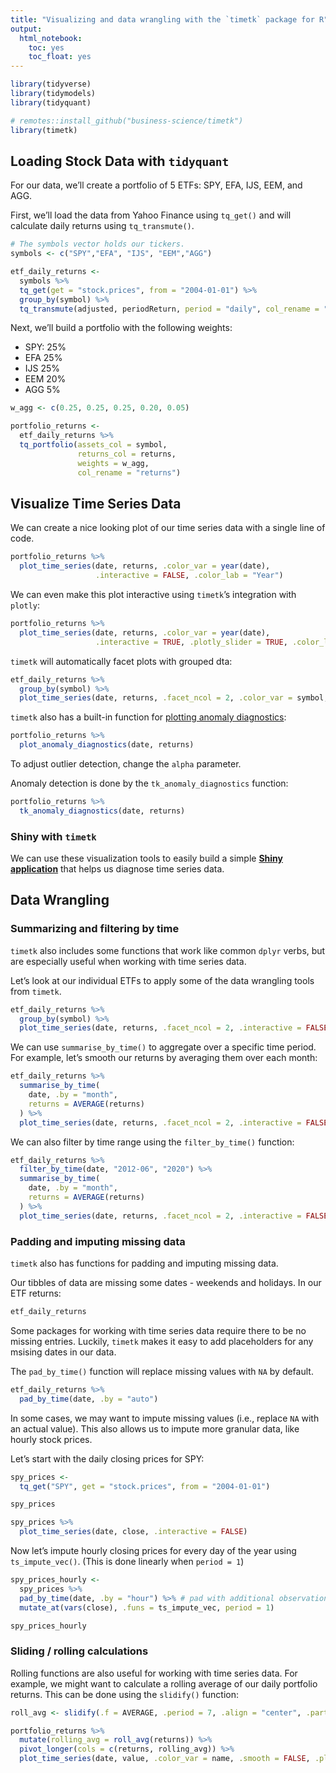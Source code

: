 ```yaml
---
title: "Visualizing and data wrangling with the `timetk` package for R"
output:
  html_notebook:
    toc: yes
    toc_float: yes
---
```


```r
library(tidyverse)
library(tidymodels)
library(tidyquant)

# remotes::install_github("business-science/timetk")
library(timetk)
```

## Loading Stock Data with `tidyquant`

For our data, we'll create a portfolio of 5 ETFs: SPY, EFA, IJS, EEM, and AGG.

First, we'll load the data from Yahoo Finance using `tq_get()` and will calculate daily returns using `tq_transmute()`. 

```r
# The symbols vector holds our tickers. 
symbols <- c("SPY","EFA", "IJS", "EEM","AGG")

etf_daily_returns <- 
  symbols %>% 
  tq_get(get = "stock.prices", from = "2004-01-01") %>% 
  group_by(symbol) %>% 
  tq_transmute(adjusted, periodReturn, period = "daily", col_rename = "returns")
```


Next, we'll build a portfolio with the following weights:

* SPY: 25%
* EFA 25%
* IJS 25%
* EEM 20%
* AGG 5%

```r
w_agg <- c(0.25, 0.25, 0.25, 0.20, 0.05)

portfolio_returns <- 
  etf_daily_returns %>% 
  tq_portfolio(assets_col = symbol, 
               returns_col = returns, 
               weights = w_agg,
               col_rename = "returns")
```



## Visualize Time Series Data

We can create a nice looking plot of our time series data with a single line of code.

```r
portfolio_returns %>%
  plot_time_series(date, returns, .color_var = year(date),
                   .interactive = FALSE, .color_lab = "Year")
```

We can even make this plot interactive using `timetk`'s integration with `plotly`:

```r
portfolio_returns %>%
  plot_time_series(date, returns, .color_var = year(date),
                   .interactive = TRUE, .plotly_slider = TRUE, .color_lab = "Year")
```


`timetk` will automatically facet plots with grouped dta:

```r
etf_daily_returns %>% 
  group_by(symbol) %>% 
  plot_time_series(date, returns, .facet_ncol = 2, .color_var = symbol, .interactive = FALSE)
```


`timetk` also has a built-in function for [plotting anomaly diagnostics](https://business-science.github.io/timetk/reference/plot_anomaly_diagnostics.html):

```r
portfolio_returns %>% 
  plot_anomaly_diagnostics(date, returns)
```


To adjust outlier detection, change the `alpha` parameter.

Anomaly detection is done by the `tk_anomaly_diagnostics` function:

```r
portfolio_returns %>% 
  tk_anomaly_diagnostics(date, returns)
```


### Shiny with `timetk`

We can use these visualization tools to easily build a simple [**Shiny application**](https://nrohr.shinyapps.io/timetk-app/) that helps us diagnose time series data.


## Data Wrangling

### Summarizing and filtering by time

`timetk` also includes some functions that work like common `dplyr` verbs, but are especially useful when working with time series data.

Let's look at our individual ETFs to apply some of the data wrangling tools from `timetk`.

```r
etf_daily_returns %>% 
  group_by(symbol) %>% 
  plot_time_series(date, returns, .facet_ncol = 2, .interactive = FALSE)
```


We can use `summarise_by_time()` to aggregate over a specific time period. For example, let's smooth our returns by averaging them over each month:

```r
etf_daily_returns %>% 
  summarise_by_time(
    date, .by = "month",
    returns = AVERAGE(returns)
  ) %>% 
  plot_time_series(date, returns, .facet_ncol = 2, .interactive = FALSE)
```


We can also filter by time range using the `filter_by_time()` function:

```r
etf_daily_returns %>% 
  filter_by_time(date, "2012-06", "2020") %>% 
  summarise_by_time(
    date, .by = "month",
    returns = AVERAGE(returns)
  ) %>% 
  plot_time_series(date, returns, .facet_ncol = 2, .interactive = FALSE)
```


### Padding and imputing missing data

`timetk` also has functions for padding and imputing missing data.

Our tibbles of data are missing some dates - weekends and holidays. In our ETF returns:

```r
etf_daily_returns
```

Some packages for working with time series data require there to be no missing entries. Luckily, `timetk` makes it easy to add placeholders for any msising dates in our data.

The `pad_by_time()` function will replace missing values with `NA` by default.

```r
etf_daily_returns %>% 
  pad_by_time(date, .by = "auto")
```


In some cases, we may want to impute missing values (i.e., replace `NA` with an actual value). This also allows us to impute more granular data, like hourly stock prices.

Let's start with the daily closing prices for SPY:

```r
spy_prices <- 
  tq_get("SPY", get = "stock.prices", from = "2004-01-01") 

spy_prices

spy_prices %>% 
  plot_time_series(date, close, .interactive = FALSE)
```


Now let's impute hourly closing prices for every day of the year using `ts_impute_vec()`. (This is done linearly when `period = 1`)

```r
spy_prices_hourly <- 
  spy_prices %>% 
  pad_by_time(date, .by = "hour") %>% # pad with additional observations for every hour
  mutate_at(vars(close), .funs = ts_impute_vec, period = 1)

spy_prices_hourly
```


### Sliding / rolling calculations

Rolling functions are also useful for working with time series data. For example, we might want to calculate a rolling average of our daily portfolio returns. This can be done using the `slidify()` function:

```r
roll_avg <- slidify(.f = AVERAGE, .period = 7, .align = "center", .partial = TRUE)

portfolio_returns %>% 
  mutate(rolling_avg = roll_avg(returns)) %>%
  pivot_longer(cols = c(returns, rolling_avg)) %>% 
  plot_time_series(date, value, .color_var = name, .smooth = FALSE, .plotly_slider = TRUE)
```


